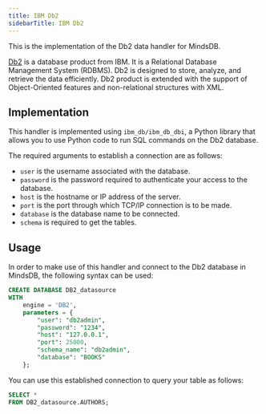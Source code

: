 ```yaml
---
title: IBM Db2
sidebarTitle: IBM Db2
---
```


This is the implementation of the Db2 data handler for MindsDB.

[Db2](https://www.ibm.com/products/db2/database) is a database product from IBM. It is a Relational Database Management System (RDBMS). Db2 is designed to store, analyze, and retrieve the data efficiently. Db2 product is extended with the support of Object-Oriented features and non-relational structures with XML.

## Implementation

This handler is implemented using `ibm_db/ibm_db_dbi`, a Python library that allows you to use Python code to run SQL commands on the Db2 database.

The required arguments to establish a connection are as follows:

* `user` is the username associated with the database.
* `password` is the password required to authenticate your access to the database.
* `host` is the hostname or IP address of the server.
* `port` is the port through which TCP/IP connection is to be made.
* `database` is the database name to be connected.
* `schema` is required to get the tables.

## Usage

In order to make use of this handler and connect to the Db2 database in MindsDB, the following syntax can be used:

```sql
CREATE DATABASE DB2_datasource
WITH
    engine = 'DB2',
    parameters = {
        "user": "db2admin",
        "password": "1234",
        "host": "127.0.0.1",
        "port": 25000,
        "schema_name": "db2admin",
        "database": "BOOKS"
    };
```

You can use this established connection to query your table as follows:

```sql
SELECT *
FROM DB2_datasource.AUTHORS;
```
